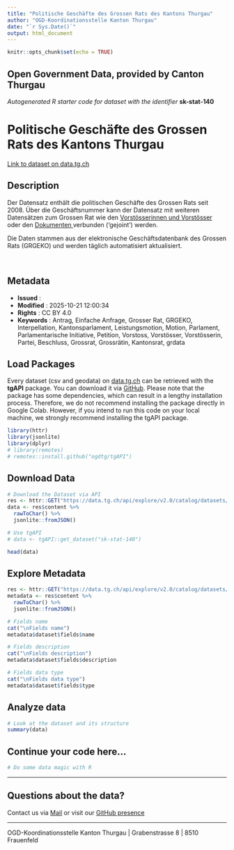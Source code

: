 ```yaml
---
title: "Politische Geschäfte des Grossen Rats des Kantons Thurgau"
author: "OGD-Koordinationsstelle Kanton Thurgau"
date: "`r Sys.Date()`"
output: html_document
---
```


```r
knitr::opts_chunk$set(echo = TRUE)
```

## Open Government Data, provided by **Canton Thurgau**
*Autogenerated R starter code for dataset with the identifier* **sk-stat-140**


# **Politische Geschäfte des Grossen Rats des Kantons Thurgau**

[Link to dataset on data.tg.ch](https://data.tg.ch/explore/dataset/sk-stat-140/information/)

## Description

<p>Der Datensatz enthält die politischen Geschäfte des Grossen Rats seit 2008. Über die Geschäftsnummer kann der Datensatz mit weiteren Datensätzen zum Grossen Rat wie den <a href='https://data.tg.ch/explore/dataset/sk-stat-141/information/' target='_blank'>Vorstösserinnen und Vorstösser</a> oder den <a href='https://data.tg.ch/explore/dataset/sk-stat-139/information/' target='_blank'>Dokumenten </a>verbunden ('gejoint') werden.</p><p></p><p>Die Daten stammen aus der elektronische Geschäftsdatenbank des Grossen Rats (GRGEKO) und werden täglich automatisiert aktualisiert.</p><p></p><p><br></p>

## Metadata

- **Issued**                   : 
- **Modified**                 : 2025-10-21 12:00:34
- **Rights**                   : CC BY 4.0
- **Keywords**                 : Antrag, Einfache Anfrage, Grosser Rat, GRGEKO, Interpellation, Kantonsparlament, Leistungsmotion, Motion, Parlament, Parlamentarische Initiative, Petition, Vorstoss, Vorstösser, Vorstösserin, Partei, Beschluss, Grossrat, Grossrätin, Kantonsrat, grdata

## Load Packages

Every dataset (csv and geodata) on [data.tg.ch](https://data.tg.ch/pages/start/) can be retrieved with the **tgAPI** package. You can download it via [GitHub](https://github.com/ogdtg/tgAPI). Please note that the package has some dependencies, which can result in a lengthy installation process. Therefore, we do not recommend installing the package directly in Google Colab. However, if you intend to run this code on your local machine, we strongly recommend installing the tgAPI package.

```r
library(httr)
library(jsonlite)
library(dplyr)
# library(remotes)
# remotes::install.github("ogdtg/tgAPI")

```


## Download Data


```r
# Download the Dataset via API
res <- httr::GET("https://data.tg.ch/api/explore/v2.0/catalog/datasets/sk-stat-140/exports/json")
data <- res$content %>%
  rawToChar() %>%
  jsonlite::fromJSON()

# Use tgAPI
# data <- tgAPI::get_dataset("sk-stat-140")

head(data)

```


## Explore Metadata

```r

res <- httr::GET("https://data.tg.ch/api/explore/v2.0/catalog/datasets/sk-stat-140")
metadata <- res$content %>%
  rawToChar() %>%
  jsonlite::fromJSON()

# Fields name
cat("\nFields name")
metadata$dataset$fields$name

# Fields description
cat("\nFields description")
metadata$dataset$fields$description

# Fields data type
cat("\nFields data type")
metadata$dataset$fields$type

```


## Analyze data

```r

# Look at the dataset and its structure
summary(data)

```


## Continue your code here...


```r
# Do some data magic with R
```

------------------------------------------------------------------------

## Questions about the data?

Contact us via [Mail](mailto:ogd@tg.ch) or visit our [GitHub presence](https://github.com/ogdtg)


------------------------------------------------------------------------

OGD-Koordinationsstelle Kanton Thurgau | Grabenstrasse 8 | 8510 Frauenfeld
